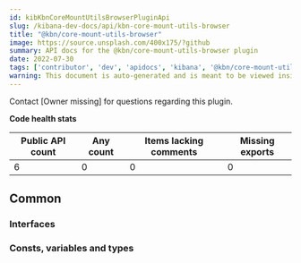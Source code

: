 ```yaml
---
id: kibKbnCoreMountUtilsBrowserPluginApi
slug: /kibana-dev-docs/api/kbn-core-mount-utils-browser
title: "@kbn/core-mount-utils-browser"
image: https://source.unsplash.com/400x175/?github
summary: API docs for the @kbn/core-mount-utils-browser plugin
date: 2022-07-30
tags: ['contributor', 'dev', 'apidocs', 'kibana', '@kbn/core-mount-utils-browser']
warning: This document is auto-generated and is meant to be viewed inside our experimental, new docs system. Reach out in #docs-engineering for more info.
---
```




Contact [Owner missing] for questions regarding this plugin.

**Code health stats**

| Public API count  | Any count | Items lacking comments | Missing exports |
|-------------------|-----------|------------------------|-----------------|
| 6 | 0 | 0 | 0 |

## Common

### Interfaces
<DocDefinitionList data={kbnCoreMountUtilsBrowserObj.common.interfaces}/>

### Consts, variables and types
<DocDefinitionList data={kbnCoreMountUtilsBrowserObj.common.misc}/>

